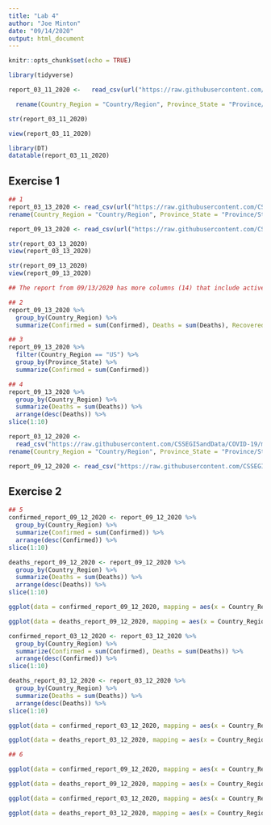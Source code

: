 ```yaml
---
title: "Lab 4"
author: "Joe Minton"
date: "09/14/2020" 
output: html_document
---
```


```r
knitr::opts_chunk$set(echo = TRUE)
```

```r
library(tidyverse)
```

```r
report_03_11_2020 <-   read_csv(url("https://raw.githubusercontent.com/CSSEGISandData/COVID-19/master/csse_covid_19_data/csse_covid_19_daily_reports/03-11-2020.csv")) %>%

  rename(Country_Region = "Country/Region", Province_State = "Province/State")
```

```r
str(report_03_11_2020)
```

```r
view(report_03_11_2020)
```

```r
library(DT)
datatable(report_03_11_2020)
```

## Exercise 1
```r
## 1
report_03_13_2020 <- read_csv(url("https://raw.githubusercontent.com/CSSEGISandData/COVID-19/master/csse_covid_19_data/csse_covid_19_daily_reports/03-13-2020.csv")) %>% 
rename(Country_Region = "Country/Region", Province_State = "Province/State")

report_09_13_2020 <- read_csv(url("https://raw.githubusercontent.com/CSSEGISandData/COVID-19/master/csse_covid_19_data/csse_covid_19_daily_reports/09-13-2020.csv"))

str(report_03_13_2020) 
view(report_03_13_2020)

str(report_09_13_2020)
view(report_09_13_2020)

## The report from 09/13/2020 has more columns (14) that include active reported cases, incidence rates, case-fatality ratios, has a total of 3,954 entries, and Maharashtra, India has the most confirmed cases. The report from 03/13/2020 only has 230 entries, 8 columns, is lacking the previously mentioned columns, and Hubei, China has the most confirmed cases.

## 2
report_09_13_2020 %>% 
  group_by(Country_Region) %>% 
  summarize(Confirmed = sum(Confirmed), Deaths = sum(Deaths), Recovered = sum(Recovered), Active = sum(Active))

## 3
report_09_13_2020 %>% 
  filter(Country_Region == "US") %>% 
  group_by(Province_State) %>% 
  summarize(Confirmed = sum(Confirmed))

## 4
report_09_13_2020 %>% 
  group_by(Country_Region) %>%
  summarize(Deaths = sum(Deaths)) %>% 
  arrange(desc(Deaths)) %>% 
slice(1:10)
```

```r
report_03_12_2020 <-
  read_csv("https://raw.githubusercontent.com/CSSEGISandData/COVID-19/master/csse_covid_19_data/csse_covid_19_daily_reports/03-12-2020.csv") %>% 
rename(Country_Region = "Country/Region", Province_State = "Province/State")

report_09_12_2020 <- read_csv("https://raw.githubusercontent.com/CSSEGISandData/COVID-19/master/csse_covid_19_data/csse_covid_19_daily_reports/09-12-2020.csv")
```

## Exercise 2
```r
## 5
confirmed_report_09_12_2020 <- report_09_12_2020 %>% 
  group_by(Country_Region) %>%
  summarize(Confirmed = sum(Confirmed)) %>% 
  arrange(desc(Confirmed)) %>% 
slice(1:10)

deaths_report_09_12_2020 <- report_09_12_2020 %>% 
  group_by(Country_Region) %>%
  summarize(Deaths = sum(Deaths)) %>% 
  arrange(desc(Deaths)) %>% 
slice(1:10)

ggplot(data = confirmed_report_09_12_2020, mapping = aes(x = Country_Region, y = Confirmed)) + geom_point() 

ggplot(data = deaths_report_09_12_2020, mapping = aes(x = Country_Region, y = Deaths)) + geom_point() 

confirmed_report_03_12_2020 <- report_03_12_2020 %>% 
  group_by(Country_Region) %>%
  summarize(Confirmed = sum(Confirmed), Deaths = sum(Deaths)) %>% 
  arrange(desc(Confirmed)) %>% 
slice(1:10)

deaths_report_03_12_2020 <- report_03_12_2020 %>% 
  group_by(Country_Region) %>%
  summarize(Deaths = sum(Deaths)) %>% 
  arrange(desc(Deaths)) %>% 
slice(1:10)

ggplot(data = confirmed_report_03_12_2020, mapping = aes(x = Country_Region, y = Confirmed)) + geom_point() 

ggplot(data = deaths_report_03_12_2020, mapping = aes(x = Country_Region, y = Deaths)) + geom_point() 

## 6

ggplot(data = confirmed_report_09_12_2020, mapping = aes(x = Country_Region, y = Confirmed)) + geom_boxplot() 

ggplot(data = deaths_report_09_12_2020, mapping = aes(x = Country_Region, y = Deaths)) + geom_boxplot() 

ggplot(data = confirmed_report_03_12_2020, mapping = aes(x = Country_Region, y = Confirmed)) + geom_boxplot() 

ggplot(data = deaths_report_03_12_2020, mapping = aes(x = Country_Region, y = Deaths)) + geom_boxplot() 

```

